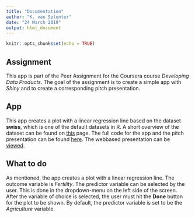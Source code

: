 ```yaml
---
title: "Documentation"
author: "K. van Splunter"
date: "24 March 2019"
output: html_document
---
```


```r
knitr::opts_chunk$set(echo = TRUE)
```

## Assignment

This app is part of the Peer Assignment for the Coursera course *Developing Data Products*.
The goal of the assignment is to create a simple app with *Shiny* and to create a corresponding pitch presentation.

## App

This app creates a plot with a linear regression line based on the dataset **swiss**, which is one of the default datasets in R. A short overview of the dataset can be found on [this][1] page.
The full code for the app and the pitch presentation can be found [here][2].
The webbased presentation can be [viewed][3].

## What to do

As mentioned, the app creates a plot with a linear regression line. The outcome variable is *Fertility*. The predictor variable can be selected by the user. This is done in the dropdown-menu on the left side of the screen.
After the variable of choice is selected, the user must hit the **Done** button for the plot to be shown.
By default, the predictor variable is set to be the *Agriculture* variable.


[1]: https://stat.ethz.ch/R-manual/R-devel/library/datasets/html/swiss.html "this"
[2]: https://github.com/kobe04/DevDataProductWeek4 "here"
[3]: https://kobe04.github.io/DevDataProductWeek4/Pitch.html "viewed"
